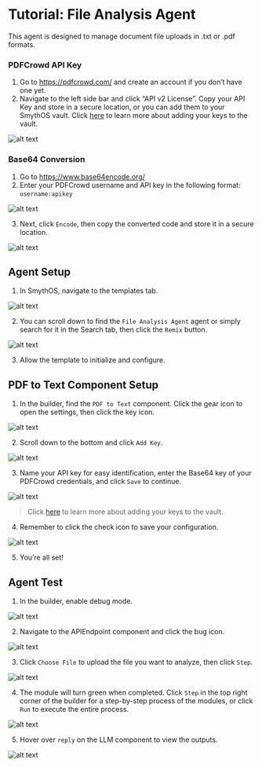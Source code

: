 # Tutorial: File Analysis Agent

This agent is designed to manage document file uploads in .txt or .pdf formats.

### PDFCrowd API Key

1. Go to https://pdfcrowd.com/ and create an account if you don’t have one yet.
2. Navigate to the left side bar and click “API v2 License”. Copy your API Key and store in a secure location, or you can add them to your SmythOS vault. Click [here](https://app.smythos.com/doc/#/vault/keysManagement?id=keys) to learn more about adding your keys to the vault.

<Image src="/img/file_analysis_agent/Image 1.png" alt="alt text" />

### Base64 Conversion

1. Go to https://www.base64encode.org/
2. Enter your PDFCrowd username and API key in the following format: `username:apikey`

<Image src="/img/file_analysis_agent/Image 2.png" alt="alt text" />

3. Next, click `Encode`, then copy the converted code and store it in a secure location.

<Image src="/img/file_analysis_agent/Image 3.png" alt="alt text" />

## Agent Setup

1. In SmythOS, navigate to the templates tab.

<Image src="/img/file_analysis_agent/Image 4.png" alt="alt text" />

2. You can scroll down to find the `File Analysis Agent` agent or simply search for it in the Search tab, then click the `Remix` button.

<Image src="/img/file_analysis_agent/Image 5.png" alt="alt text" />

3. Allow the template to initialize and configure.

## PDF to Text Component Setup

1. In the builder, find the `PDF to Text` component. Click the gear icon to open the settings, then click the key icon.

<Image src="/img/file_analysis_agent/Image 6.png" alt="alt text" />

2. Scroll down to the bottom and click `Add Key`.

<Image src="/img/file_analysis_agent/Image 7.png" alt="alt text" />

3. Name your API key for easy identification, enter the Base64 key of your PDFCrowd credentials, and click `Save` to continue.

<Image src="/img/file_analysis_agent/Image 8.png" alt="alt text" />

> Click [here](https://app.smythos.com/doc/#/vault/keysManagement?id=keys) to learn more about adding your keys to the vault.

4. Remember to click the check icon to save your configuration.

<Image src="/img/file_analysis_agent/Image 9.png" alt="alt text" />

5. You’re all set!

## Agent Test

1. In the builder, enable debug mode.

<Image src="/img/file_analysis_agent/Image 10.png" alt="alt text" />

2. Navigate to the APIEndpoint component and click the bug icon.

<Image src="/img/file_analysis_agent/Image 11.png" alt="alt text" />

3. Click `Choose File` to upload the file you want to analyze, then click `Step`.

<Image src="/img/file_analysis_agent/Image 12.png" alt="alt text" />

4. The module will turn green when completed. Click `Step` in the top right corner of the builder for a step-by-step process of the modules, or click `Run` to execute the entire process.

<Image src="/img/file_analysis_agent/Image 13.png" alt="alt text" />

5. Hover over `reply` on the LLM component to view the outputs.

<Image src="/img/file_analysis_agent/Image 14.png" alt="alt text" />

